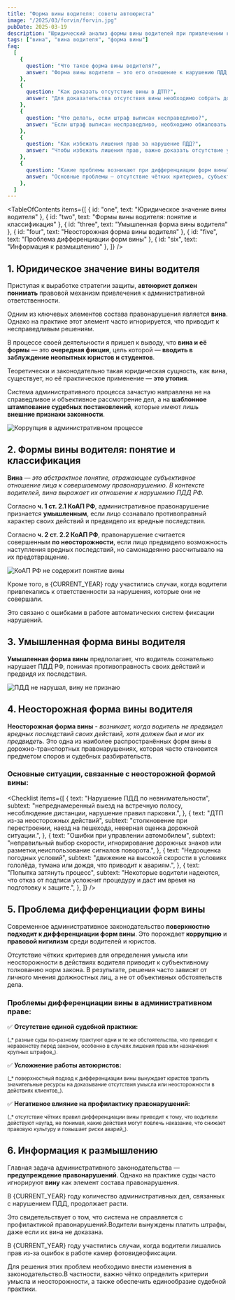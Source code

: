 ```yaml
---
title: "Форма вины водителя: советы автоюриста"
image: "/2025/03/forvin/forvin.jpg"
pubDate: 2025-03-19
description: "Юридический анализ формы вины водителей при привлечении к административной ответственности за нарушение ПДД РФ. Узнайте, как защитить свои права и избежать несправедливых штрафов."
tags: ["вина", "вина водителя", "форма вины"]
faq:
  [
    {
      question: "Что такое форма вины водителя?",
      answer: "Форма вины водителя — это его отношение к нарушению ПДД РФ. Она может быть умышленной (сознательное нарушение) или неосторожной (нарушение по невнимательности).",
    },
    {
      question: "Как доказать отсутствие вины в ДТП?",
      answer: "Для доказательства отсутствия вины необходимо собрать доказательства: записи с видеорегистраторов, показания свидетелей, результаты экспертиз.",
    },
    {
      question: "Что делать, если штраф выписан несправедливо?",
      answer: "Если штраф выписан несправедливо, необходимо обжаловать постановление ГИБДД.",
    },
    {
      question: "Как избежать лишения прав за нарушение ПДД?",
      answer: "Чтобы избежать лишения прав, важно доказать отсутствие умысла или неосторожности в своих действиях.",
    },
    {
      question: "Какие проблемы возникают при дифференциации форм вины?",
      answer: "Основные проблемы — отсутствие чётких критериев, субъективное толкование закона и неравенство перед судом.",
    },
  ]
---
```



<TableOfContents
  items={[
    { id: "one", text: "Юридическое значение вины водителя" },
    { id: "two", text: "Формы вины водителя: понятие и классификация" },
    { id: "three", text: "Умышленная форма вины водителя" },
    { id: "four", text: "Неосторожная форма вины водителя" },
    { id: "five", text: "Проблема дифференциации форм вины" },
    { id: "six", text: "Информация к размышлению" },
  ]}
/>

<section class="article-section" id="one">

## 1. Юридическое значение вины водителя

Приступая к выработке стратегии защиты, **автоюрист должен понимать** правовой механизм привлечения к административной ответственности.

Одним из ключевых элементов состава правонарушения является **вина**. Однако на практике этот элемент часто игнорируется, что приводит к несправедливым решениям.

В процессе своей деятельности я пришел к выводу, что **вина и её формы** — это **очередная фикция**, цель которой — **вводить в заблуждение неопытных юристов и студентов**.

Теоретически и законодательно такая юридическая сущность, как вина, существует, но её практическое применение — **это утопия**.

Система административного процесса зачастую направлена не на справедливое и объективное рассмотрение дел, а на **шаблонное штампование судебных постановлений**, которые имеют лишь **внешние признаки законности**.

<Image
  src="/2025/03/forvin/kor_adm.jpg"
  alt="Коррупция в административном процессе"
  counter={1}
/>

<Alert text="При рассмотрении административных дел судьи игнорируют логические умозаключения относительно формы вины водителя." />

</section>

<section class="article-section" id="two">

## 2. Формы вины водителя: понятие и классификация

**Вина** — _это абстрактное понятие, отражающее субъективное отношение лица к совершаемому правонарушению. В контексте водителей, вина выражает их отношение к нарушению ПДД РФ._

Согласно **ч. 1 ст. 2.1 КоАП РФ**, административное правонарушение признается **умышленным**, если лицо сознавало противоправный характер своих действий и предвидело их вредные последствия.

Согласно **ч. 2 ст. 2.2 КоАП РФ**, правонарушение считается совершенным **по неосторожности**, если лицо предвидело возможность наступления вредных последствий, но самонадеянно рассчитывало на их предотвращение.

<Image
  src="/2025/03/forvin/ne_sod.jpg"
  alt="КоАП РФ не содержит понятие вины"
  counter={2}
/>

<Alert text="Основания проблема в том, что при вынесении постановлений по административным делам судами игнорируется такой важный элемент состава правонарушения как вина." />

<Zametka text="ПРИМЕР !!! В зимнее время дорожная разметка может быть скрыта под снегом. Водитель, начиная обгон, не видит сплошную линию разметки и знак «Обгон запрещён». В такой ситуации отсутствует как умышленная, так и неосторожная форма вины." />

Кроме того, в {CURRENT_YEAR} году участились случаи, когда водители привлекались к ответственности за нарушения, которые они не совершали.

Это связано с ошибками в работе автоматических систем фиксации нарушений.

</section>

<section class="article-section" id="three">

## 3. Умышленная форма вины водителя

**Умышленная форма вины** предполагает, что водитель сознательно нарушает ПДД РФ, понимая противоправность своих действий и предвидя их последствия.

<Alert
  text="По статистике, только 10%
  водителей сознательно идут на нарушение ПДД. Остальные 90% совершают
  нарушения по неосторожности или без вины."
/>

<Image
  src="/2025/03/forvin/pdd_ne.jpg"
  alt="ПДД не нарушал, вину не признаю"
  counter={3}
/>

</section>
<section class="article-section" id="four">

## 4. Неосторожная форма вины водителя

**Неосторожная форма вины** - _возникает, когда водитель не предвидел вредных последствий своих действий, хотя должен был и мог их предвидеть._ Это одна из наиболее распространённых форм вины в дорожно-транспортных правонарушениях, которая часто становится предметом споров и судебных разбирательств.

### Основные ситуации, связанные с неосторожной формой вины:

<Checklist
  items={[
    {
      text: "Нарушение ПДД по невнимательности",
      subtext:
        "непреднамеренный выезд на встречную полосу, несоблюдение дистанции, нарушение правил парковки.",
    },
    {
      text: "ДТП из-за неосторожных действий",
      subtext:
        "столкновение при перестроении, наезд на пешехода, неверная оценка дорожной ситуации.",
    },
    {
      text: "Ошибки при управлении автомобилем",
      subtext:
        "неправильный выбор скорости, игнорирование дорожных знаков или разметки,неиспользование сигналов поворота.",
    },
    {
      text: "Недооценка погодных условий",
      subtext:
        "движение на высокой скорости в условиях гололёда, тумана или дождя, что приводит к авариям.",
    },
    {
      text: "Попытка затянуть процесс",
      subtext:
        "Некоторые водители надеются, что отказ от подписи усложнит процедуру и даст им время на подготовку к защите.",
    },
  ]}
/>

<AvtouristCard title="Консультация автоюриста в Сургуте ХМАО-Югры" />

</section>

<section class="article-section" id="five">

## 5. Проблема дифференциации форм вины

Современное административное законодательство **поверхностно подходит к дифференциации форм вины**. Это порождает **коррупцию** и **правовой нигилизм** среди водителей и юристов.

Отсутствие чётких критериев для определения умысла или неосторожности в действиях водителя приводит к субъективному толкованию норм закона. В результате, решения часто зависят от личного мнения должностных лиц, а не от объективных обстоятельств дела.

<Zametka text="Водитель может быть привлечён к ответственности за действия, которые он не мог предвидеть." />

### Проблемы дифференциации вины в административном праве:

✅ **Отсутствие единой судебной практики:**

<small>
  (_* разные суды по-разному трактуют одни и те же обстоятельства, что приводит
  к неравенству перед законом, особенно в случаях лишения прав или назначения
  крупных штрафов_).
</small>

✅ **Усложнение работы автоюристов:**

<small>
  (_* поверхностный подход к дифференциации вины вынуждает юристов тратить
  значительные ресурсы на доказывание отсутствия умысла или неосторожности в
  действиях клиентов_).
</small>

✅ **Негативное влияние на профилактику правонарушений:**

<small>
  (_* отсутствие чётких правил дифференциации вины приводит к тому, что водители
  действуют наугад, не понимая, какие действия могут повлечь наказание, что
  снижает правовую культуру и повышает риски аварий_).
</small>

</section>

<section class="article-section" id="six">

## 6. Информация к размышлению

Главная задача административного законодательства — **предупреждение правонарушений**. Однако на практике суды часто игнорируют **вину** как элемент состава правонарушения.

В {CURRENT_YEAR} году количество административных дел, связанных с нарушением ПДД, продолжает расти.

Это свидетельствует о том, что система не справляется с профилактикой правонарушений.Водители вынуждены платить штрафы, даже если их вина не доказана.

В {CURRENT_YEAR} году участились случаи, когда водители лишались прав из-за ошибок в работе камер фотовидеофиксации.

Для решения этих проблем необходимо внести изменения в законодательство.В частности, важно чётко определить критерии умысла и неосторожности, а также обеспечить единообразие судебной практики.

</section>
